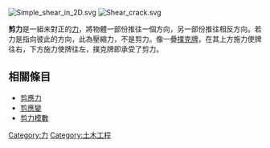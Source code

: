 {{not|剪刀}}
[[File:Simple_shear_in_2D.svg|thumb]]
[[File:Shear_crack.svg|thumb]]

'''剪力'''是一組未對正的[[力|力]]，將物體一部份推往一個方向，另一部份推往相反方向。若力是指向彼此的方向，此為壓縮力，不是剪力。像一疊[[撲克牌|撲克牌]]，在其上方施力使牌往右，下方施力使牌往左，撲克牌即承受了剪力。

==相關條目==
*[[剪應力|剪應力]]
*[[剪應變|剪應變]]
*[[剪力模數|剪力模數]]

{{力學小作品}}
[[Category:力|Category:力]]
[[Category:土木工程|Category:土木工程]]